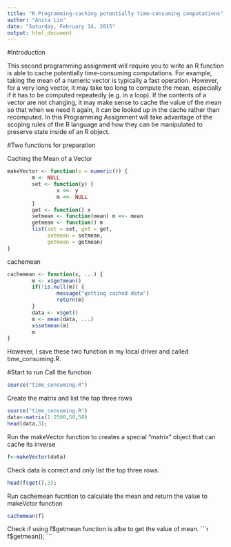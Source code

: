 ```yaml
---
title: "R Programming-caching potentially time-consuming computations"
author: "Anita Lin"
date: "Saturday, February 14, 2015"
output: html_document
---
```


#Introduction

This second programming assignment will require you to write an R function is able to cache potentially time-consuming computations. For example, taking the mean of a numeric vector is typically a fast operation. However, for a very long vector, it may take too long to compute the mean, especially if it has to be computed repeatedly (e.g. in a loop). If the contents of a vector are not changing, it may make sense to cache the value of the mean so that when we need it again, it can be looked up in the cache rather than recomputed. In this Programming Assignment will take advantage of the scoping rules of the R language and how they can be manipulated to preserve state inside of an R object.


#Two functions for preparation

Caching the Mean of a Vector

```r

makeVector <- function(x = numeric()) {
        m <- NULL
        set <- function(y) {
                x <<- y
                m <<- NULL
        }
        get <- function() x
        setmean <- function(mean) m <<- mean
        getmean <- function() m
        list(set = set, get = get,
             setmean = setmean,
             getmean = getmean)
}

```


cachemean

```r

cachemean <- function(x, ...) {
        m <- x$getmean()
        if(!is.null(m)) {
                message("getting cached data")
                return(m)
        }
        data <- x$get()
        m <- mean(data, ...)
        x$setmean(m)
        m
}

```

However, I save these two function in my local driver and called time_consuming.R.


#Start to run
Call the function
```r
source("time_consuming.R")
```

Create the matrix and list the top three rows
```r
source("time_consuming.R")
data<-matrix(1:2500,50,50)
head(data,3);
```


Run the makeVector function to creates a special "matrix" object that can cache its inverse
```r
f<-makeVector(data)
```


Check data is correct and only list the top three rows.
```r
head(f$get(),3);
```

Run cachemean fucntion to calculate the mean and return the value to makeVctor function
```r
cachemean(f)
```


Check if using f$getmean function is albe to get the value of mean.
```r
f$getmean();
```

